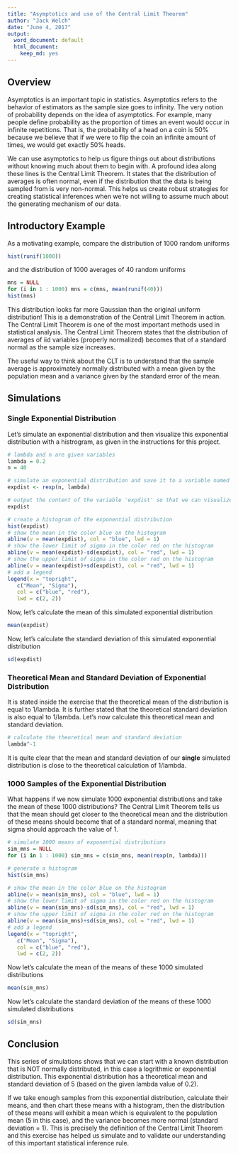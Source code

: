 ```yaml
---
title: "Asymptotics and use of the Central Limit Theorem"
author: "Jack Welch"
date: "June 4, 2017"
output:
  word_document: default
  html_document:
    keep_md: yes
---
```


## Overview
Asymptotics is an important topic in statistics. Asymptotics refers to the behavior of estimators as the sample size goes to infinity. The very notion of probability depends on the idea of asymptotics. For example, many people define probability as the proportion of times an event would occur in infinite repetitions. That is, the probability of a head on a coin is 50% because we believe that if we were to flip the coin an infinite amount of times, we would get exactly 50% heads.

We can use asymptotics to help us figure things out about distributions without knowing much about them to begin with. A profound idea along these lines is the Central Limit Theorem. It states that the distribution of averages is often normal, even if the distribution that the data is being sampled from is very non-normal. This helps us create robust strategies for creating statistical inferences when we're not willing to assume much about the generating mechanism of our data.

## Introductory Example

As a motivating example, compare the distribution of 1000 random uniforms

```r
hist(runif(1000))
```

and the distribution of 1000 averages of 40 random uniforms

```r
mns = NULL
for (i in 1 : 1000) mns = c(mns, mean(runif(40)))
hist(mns)
```

This distribution looks far more Gaussian than the original uniform distribution!  This is a demonstration of the Central Limit Theorem in action.  The Central Limit Theorem is one of the most important methods used in statistical analysis.  The Central Limit Theorem states that the distribution of averages of iid variables (properly normalized) becomes that of a standard normal as the sample size increases.

The useful way to think about the CLT is to understand that the sample average is approximately normally distributed with a mean given by the population mean and a variance given by the standard error of the mean.

## Simulations

### Single Exponential Distribution

Let's simulate an exponential distribution and then visualize this exponential distribution with a histrogram, as given in the instructions for this project.

```r
# lambda and n are given variables
lambda = 0.2
n = 40

# simulate an exponential distribution and save it to a variable named 'expdist'
expdist <- rexp(n, lambda)

# output the content of the variable 'expdist' so that we can visualize the contents
expdist

# create a histogram of the exponential distribution
hist(expdist)
# show the mean in the color blue on the histogram
abline(v = mean(expdist), col = "blue", lwd = 1)
# show the lower limit of sigma in the color red on the histogram
abline(v = mean(expdist)-sd(expdist), col = "red", lwd = 1)
# show the upper limit of sigma in the color red on the histogram
abline(v = mean(expdist)+sd(expdist), col = "red", lwd = 1)
# add a legend
legend(x = "topright", 
   c("Mean", "Sigma"),
   col = c("blue", "red"),
   lwd = c(2, 2))

```

Now, let's calculate the mean of this simulated exponential distribution

```r
mean(expdist)
```

Now, let's calculate the standard deviation of this simulated exponential distribution

```r
sd(expdist)
```

### Theoretical Mean and Standard Deviation of Exponential Distribution

It is stated inside the exercise that the theoretical mean of the distribution is equal to 1/lambda.  It is further stated that the theoretical standard deviation is also equal to 1/lambda. Let's now calculate this theoretical mean and standard deviation.

```r
# calculate the theoretical mean and standard deviation
lambda^-1
```

It is quite clear that the mean and standard deviation of our **single** simulated distribution is close to the theoretical calculation of 1/lambda.

### 1000 Samples of the Exponential Distribution

What happens if we now simulate 1000 exponential distributions and take the mean of these 1000 distributions?  The Central Limit Theorem tells us that the mean should get closer to the theoretical mean and the distribution of these means should become that of a standard normal, meaning that sigma should approach the value of 1.

```r
# simulate 1000 means of exponential distributions
sim_mns = NULL
for (i in 1 : 1000) sim_mns = c(sim_mns, mean(rexp(n, lambda)))

# generate a histogram
hist(sim_mns)

# show the mean in the color blue on the histogram
abline(v = mean(sim_mns), col = "blue", lwd = 1)
# show the lower limit of sigma in the color red on the histogram
abline(v = mean(sim_mns)-sd(sim_mns), col = "red", lwd = 1)
# show the upper limit of sigma in the color red on the histogram
abline(v = mean(sim_mns)+sd(sim_mns), col = "red", lwd = 1)
# add a legend
legend(x = "topright", 
   c("Mean", "Sigma"),
   col = c("blue", "red"),
   lwd = c(2, 2))

```

Now let's calculate the mean of the means of these 1000 simulated distributions

```r
mean(sim_mns)
```

Now let's calculate the standard deviation of the means of these 1000 simulated distributions

```r
sd(sim_mns)
```

## Conclusion

This series of simulations shows that we can start with a known distribution that is NOT normally distributed, in this case a logrithmic or exponential distribution.  This exponential distribution has a theoretical mean and standard deviation of 5 (based on the given lambda value of 0.2).

If we take enough samples from this exponential distribution, calculate their means, and then chart these means with a histogram, then the distribution of these means will exhibit a mean which is equivalent to the population mean (5 in this case), and the variance becomes more normal (standard deviation = 1).  This is precisely the definition of the Central Limit Theorem and this exercise has helped us simulate and to validate our understanding of this important statistical inference rule.







